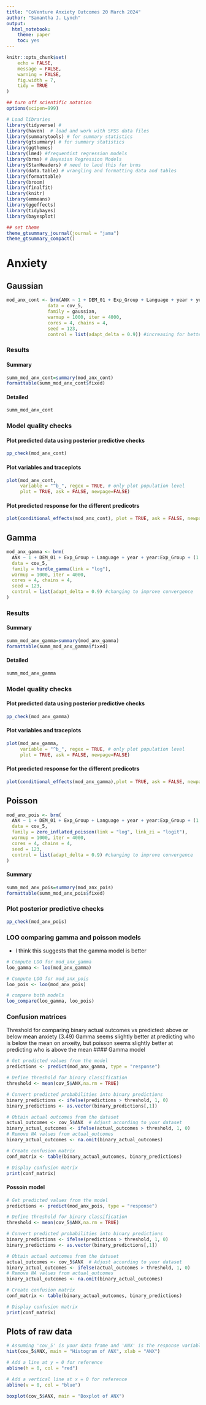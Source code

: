 ```yaml
---
title: "CoVenture Anxiety Outcomes 20 March 2024"
author: "Samantha J. Lynch"
output:  
  html_notebook:
    theme: paper
    toc: yes
---
```


```r
knitr::opts_chunk$set(
    echo = FALSE,
    message = FALSE,
    warning = FALSE,
    fig.width = 7,
    tidy = TRUE
)

## turn off scientific notation 
options(scipen=999)
```

```r
# Load libraries
library(tidyverse) #
library(haven)  # load and work with SPSS data files
library(summarytools) # for summary statistics
library(gtsummary) # for summary statistics
library(ggthemes)
library(lme4) #frequentist regression models
library(brms) # Bayesian Regression Models
library(StanHeaders) # need to laod this for brms
library(data.table) # wrangling and formatting data and tables
library(formattable)
library(broom)
library(finalfit)
library(knitr)
library(emmeans)
library(ggeffects)
library(tidybayes)
library(bayesplot)

## set theme
theme_gtsummary_journal(journal = "jama")
theme_gtsummary_compact()

```

# Anxiety 

## Gaussian 
```r
mod_anx_cont <- brm(ANX ~ 1 + DEM_01 + Exp_Group + Language + year + year:Exp_Group + (1|id+schoolnum),  
               data = cov_5, 
               family = gaussian,
               warmup = 1000, iter = 4000, 
               cores = 4, chains = 4, 
               seed = 123,
               control = list(adapt_delta = 0.9)) #increasing for better convergence     
```


### Results {.tabset}

#### Summary
```r
summ_mod_anx_cont=summary(mod_anx_cont)
formattable(summ_mod_anx_cont$fixed)


```

#### Detailed
```r
summ_mod_anx_cont
```

### Model quality checks
#### Plot predicted data using posterior predictive checks
```r
pp_check(mod_anx_cont)
```
#### Plot variables and traceplots

```r
plot(mod_anx_cont,
     variable = "^b_", regex = TRUE, # only plot population level
     plot = TRUE, ask = FALSE, newpage=FALSE) 
```
#### Plot predicted response for the different predicotrs
```r
plot(conditional_effects(mod_anx_cont), plot = TRUE, ask = FALSE, newpage=FALSE)
```

## Gamma 
```r
mod_anx_gamma <- brm(
  ANX ~ 1 + DEM_01 + Exp_Group + Language + year + year:Exp_Group + (1|id+schoolnum),
  data = cov_5,
  family = hurdle_gamma(link = "log"),
  warmup = 1000, iter = 4000,
  cores = 4, chains = 4,
  seed = 123,
  control = list(adapt_delta = 0.9) #changing to improve convergence
)
```
### Results {.tabset}
#### Summary
```r
summ_mod_anx_gamma=summary(mod_anx_gamma)
formattable(summ_mod_anx_gamma$fixed)
```
#### Detailed
```r
summ_mod_anx_gamma
```
### Model quality checks
#### Plot predicted data using posterior predictive checks
```r
pp_check(mod_anx_gamma)
```



#### Plot variables and traceplots
```r
plot(mod_anx_gamma,
     variable = "^b_", regex = TRUE, # only plot population level
     plot = TRUE, ask = FALSE, newpage=FALSE) 
```

#### Plot predicted response for the different predicotrs
```r
plot(conditional_effects(mod_anx_gamma),plot = TRUE, ask = FALSE, newpage=FALSE)
```
## Poisson
```r
mod_anx_pois <- brm(
  ANX ~ 1 + DEM_01 + Exp_Group + Language + year + year:Exp_Group + (1|id+schoolnum),
  data = cov_5,
  family = zero_inflated_poisson(link = "log", link_zi = "logit"),
  warmup = 1000, iter = 4000,
  cores = 4, chains = 4,
  seed = 123,
  control = list(adapt_delta = 0.9) #changing to improve convergence
)
```
#### Summary
```r
summ_mod_anx_pois=summary(mod_anx_pois)
formattable(summ_mod_anx_pois$fixed)
```

### Plot posterior predictive checks

```r
pp_check(mod_anx_pois)
```
### LOO comparing gamma and poisson models
- I think this suggests that the gamma model is better
```r

# Compute LOO for mod_anx_gamma
loo_gamma <- loo(mod_anx_gamma)

# Compute LOO for mod_anx_pois
loo_pois <- loo(mod_anx_pois)

# compare both models
loo_compare(loo_gamma, loo_pois)
```
 
### Confusion matrices
Threshold for comparing binary actual outcomes vs predicted: above or below mean anxiety (3.49)
Gamma seems slightly better at predicting who is below the mean on anxeity, but poisson seems slightly better at predicting who is above the mean
#### Gamma model
```r
# Get predicted values from the model
predictions <- predict(mod_anx_gamma, type = "response")

# Define threshold for binary classification
threshold <- mean(cov_5$ANX,na.rm = TRUE)

# Convert predicted probabilities into binary predictions
binary_predictions <- ifelse(predictions > threshold, 1, 0)
binary_predictions <- as.vector(binary_predictions[,1])

# Obtain actual outcomes from the dataset
actual_outcomes <- cov_5$ANX  # Adjust according to your dataset
binary_actual_outcomes <- ifelse(actual_outcomes > threshold, 1, 0) 
# Remove NA values from actual_outcomes
binary_actual_outcomes <- na.omit(binary_actual_outcomes)

# Create confusion matrix
conf_matrix <- table(binary_actual_outcomes, binary_predictions)

# Display confusion matrix
print(conf_matrix)
```
#### Possoin model
```r
# Get predicted values from the model
predictions <- predict(mod_anx_pois, type = "response")

# Define threshold for binary classification
threshold <- mean(cov_5$ANX,na.rm = TRUE)

# Convert predicted probabilities into binary predictions
binary_predictions <- ifelse(predictions > threshold, 1, 0)
binary_predictions <- as.vector(binary_predictions[,1])

# Obtain actual outcomes from the dataset
actual_outcomes <- cov_5$ANX  # Adjust according to your dataset
binary_actual_outcomes <- ifelse(actual_outcomes > threshold, 1, 0) 
# Remove NA values from actual_outcomes
binary_actual_outcomes <- na.omit(binary_actual_outcomes)

# Create confusion matrix
conf_matrix <- table(binary_actual_outcomes, binary_predictions)

# Display confusion matrix
print(conf_matrix)
```

## Plots of raw data

```r
# Assuming 'cov_5' is your data frame and 'ANX' is the response variable
hist(cov_5$ANX, main = "Histogram of ANX", xlab = "ANX")

# Add a line at y = 0 for reference
abline(h = 0, col = "red")

# Add a vertical line at x = 0 for reference
abline(v = 0, col = "blue")
```

```r
boxplot(cov_5$ANX, main = "Boxplot of ANX")
```
